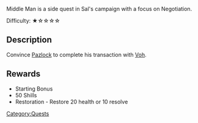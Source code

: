 {{Stub}}Middle Man is a side quest in Sal's campaign with a focus on Negotiation.

Difficulty: ★☆☆☆☆
==Description==
Convince [[Pazlock]] to complete his transaction with [[Voh]].
==Rewards==

*Starting Bonus
*50 Shills
*Restoration - Restore 20 health or 10 resolve

[[Category:Quests]]